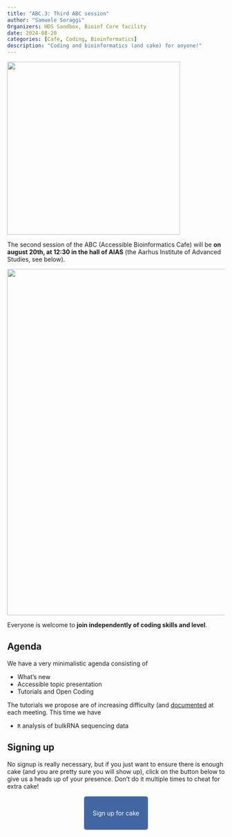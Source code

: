 ```yaml
---
title: "ABC.3: Third ABC session"
author: "Samuele Soraggi"
Organizers: HDS Sandbox, Bioinf Core facility
date: 2024-08-20
categories: [Cafe, Coding, Bioinformatics]
description: "Coding and bioinformatics (and cake) for anyone!"
---
```


![](../../img/news/number3.png){fig-align="center" width=400px}

The second session of the ABC (Accessible Bioinformatics Cafe) will be **on august 20th, at 12:30 in the hall of AIAS** (the Aarhus Institute of Advanced Studies, see below).

![](../../img/news/AIAS.png){fig-align="center" width=800px}

Everyone is welcome to **join independently of coding skills and level**. 

## Agenda
 
We have a very minimalistic agenda consisting of

- What's new
- Accessible topic presentation
- Tutorials and Open Coding

The tutorials we propose are of increasing difficulty (and [documented](../../Documentation.qmd) at each meeting. This time we have

- `R` analysis of bulkRNA sequencing data
 
## Signing up

No signup is really necessary, but if you just want to ensure there is enough cake (and you are pretty sure you will show up), click on the button below to give us a heads up of your presence. Don't do it multiple times to cheat for extra cake!

&nbsp;

 <p align="center">
  <a href="https://docs.google.com/forms/d/e/1FAIpQLSfZl_blsvhiLIc2P-UyD0CFqyOYJNrQ80FzTaNc9UIfYhsO_w/viewform?usp=pp_url&entry.1204655311=Yes" style="background-color: #4266A1; color: #FFFFFF; padding: 30px 20px; text-decoration: none; border-radius: 5px;">
    Sign up for cake
  </a>
</p>
